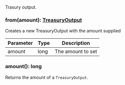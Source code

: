 Trasury output.

### from(amount): [TreasuryOutput](#treasuryoutput)

Creates a new TreasuryOutput with the amount supplied

| Parameter       | Type |  Description |
| --------------- | -------- | -------- |
| amount | long |  The amount to set |

### amount(): long

Returns the amount of a `TreasuryOutput`.
